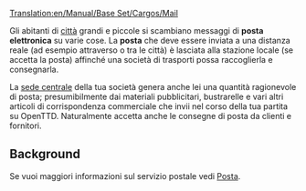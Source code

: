 [[Translation:en/Manual/Base Set/Cargos/Mail]]

{{it/Carico|name=Posta
|image=en/Mail.png
|produced=[[it/Città|Città]], [[it/Archive/Manual/Sede centrale|Sede centrale]]
|accepted=[[it/Città|Città]], [[it/Archive/Manual/Sede centrale|Sede centrale]], [[it/Piattaforma petrolifera|Piattaforma petrolifera]]
}}

Gli abitanti di [[it/Città|città]] grandi e piccole si scambiano messaggi di '''posta elettronica''' su varie cose. La '''posta''' che deve essere inviata a una distanza reale (ad esempio attraverso o tra le città) è lasciata alla stazione locale (se accetta la posta) affinché una società di trasporti possa raccoglierla e consegnarla.

La [[it/Archive/Manual/Sede centrale|sede centrale]] della tua società genera anche lei una quantità ragionevole di posta; presumibilmente dai materiali pubblicitari, bustrarelle e vari altri articoli di corrispondenza commerciale che invii nel corso della tua partita su OpenTTD. Naturalmente accetta anche le consegne di posta da clienti e fornitori.


==Background==
Se vuoi maggiori informazioni sul servizio postale vedi [https://www.wikipedia.org/wiki/it:Posta Posta].